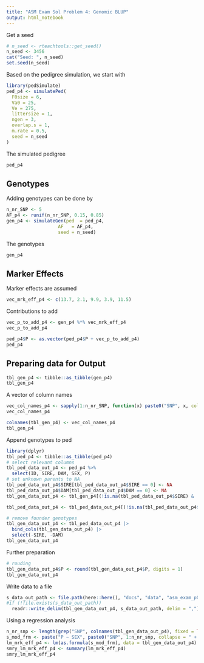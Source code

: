 ```yaml
---
title: "ASM Exam Sol Problem 4: Genomic BLUP"
output: html_notebook
---
```



Get a seed

```r
# n_seed <- rteachtools::get_seed()
n_seed <- 3456
cat("Seed: ", n_seed)
set.seed(n_seed)
```

Based on the pedigree simulation, we start with

```r
library(pedSimulate)
ped_p4 <- simulatePed(
  F0size = 6,
  Va0 = 25,
  Ve = 275,
  littersize = 1,
  ngen = 3,
  overlap.s = 1,
  m.rate = 0.5,
  seed = n_seed
)
```


The simulated pedigree

```r
ped_p4
```

## Genotypes
Adding genotypes can be done by

```r
n_nr_SNP <- 5
AF_p4 <- runif(n_nr_SNP, 0.15, 0.85)
gen_p4 <- simulateGen(ped  = ped_p4,
                   AF   = AF_p4,
                   seed = n_seed)
```

The genotypes

```r
gen_p4
```

## Marker Effects
Marker effects are assumed

```r
vec_mrk_eff_p4 <- c(13.7, 2.1, 9.9, 3.9, 11.5)
```

Contributions to add

```r
vec_p_to_add_p4 <- gen_p4 %*% vec_mrk_eff_p4
vec_p_to_add_p4
```

```r
ped_p4$P <- as.vector(ped_p4$P + vec_p_to_add_p4)
ped_p4
```


## Preparing data for Output

```r
tbl_gen_p4 <- tibble::as_tibble(gen_p4)
tbl_gen_p4
```

A vector of column names

```r
vec_col_names_p4 <- sapply(1:n_nr_SNP, function(x) paste0("SNP", x, collapse = ""), USE.NAMES = FALSE)
vec_col_names_p4
```

```r
colnames(tbl_gen_p4) <- vec_col_names_p4
tbl_gen_p4
```

Append genotypes to ped

```r
library(dplyr)
tbl_ped_p4 <- tibble::as_tibble(ped_p4)
# select relevant columns
tbl_ped_data_out_p4 <- ped_p4 %>%
  select(ID, SIRE, DAM, SEX, P)
# set unknown parents to NA
tbl_ped_data_out_p4$SIRE[tbl_ped_data_out_p4$SIRE == 0] <- NA
tbl_ped_data_out_p4$DAM[tbl_ped_data_out_p4$DAM == 0] <- NA
tbl_gen_data_out_p4 <- tbl_gen_p4[(!is.na(tbl_ped_data_out_p4$SIRE) & !is.na(tbl_ped_data_out_p4$DAM)), ]

tbl_ped_data_out_p4 <- tbl_ped_data_out_p4[(!is.na(tbl_ped_data_out_p4$SIRE) & !is.na(tbl_ped_data_out_p4$DAM)), ]

# remove founder genotypes
tbl_gen_data_out_p4 <- tbl_ped_data_out_p4 |> 
  bind_cols(tbl_gen_data_out_p4) |>
  select(-SIRE, -DAM)
tbl_gen_data_out_p4
```


Further preparation

```r
# rouding
tbl_gen_data_out_p4$P <- round(tbl_gen_data_out_p4$P, digits = 1)
tbl_gen_data_out_p4
```


Write data to a file

```r
s_data_out_path <- file.path(here::here(), "docs", "data", "asm_exam_p04.csv")
#if (!file.exists(s_data_out_path))
  readr::write_delim(tbl_gen_data_out_p4, s_data_out_path, delim = ",")
```


Using a regression analysis



```r
n_nr_snp <- length(grep("SNP", colnames(tbl_gen_data_out_p4), fixed = TRUE))
s_mod_frm <- paste("P ~ SEX", paste0("SNP", 1:n_nr_snp, collapse = " + "), sep = " + ")
lm_mrk_eff_p4 <- lm(as.formula(s_mod_frm), data = tbl_gen_data_out_p4)
smry_lm_mrk_eff_p4 <- summary(lm_mrk_eff_p4)
smry_lm_mrk_eff_p4
```

